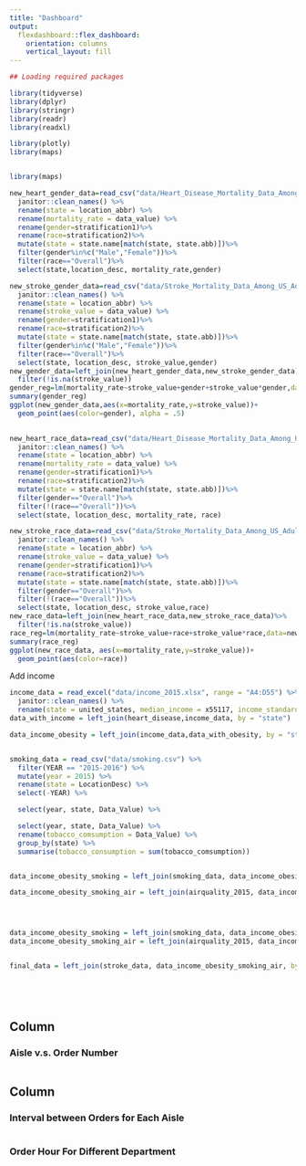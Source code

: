 ```yaml
---
title: "Dashboard"
output: 
  flexdashboard::flex_dashboard:
    orientation: columns
    vertical_layout: fill
---
```


```r
## Loading required packages

library(tidyverse)
library(dplyr)
library(stringr)
library(readr)
library(readxl)

library(plotly)
library(maps)


library(maps)

new_heart_gender_data=read_csv("data/Heart_Disease_Mortality_Data_Among_US_Adults__35___by_State_Territory_and_County.csv") %>%
  janitor::clean_names() %>%
  rename(state = location_abbr) %>%
  rename(mortality_rate = data_value) %>%
  rename(gender=stratification1)%>%
  rename(race=stratification2)%>%
  mutate(state = state.name[match(state, state.abb)])%>%
  filter(gender%in%c("Male","Female"))%>%
  filter(race=="Overall")%>%
  select(state,location_desc, mortality_rate,gender)

new_stroke_gender_data=read_csv("data/Stroke_Mortality_Data_Among_US_Adults__35___by_State_Territory_and_County.csv") %>%
  janitor::clean_names() %>%
  rename(state = location_abbr) %>%
  rename(stroke_value = data_value) %>%
  rename(gender=stratification1)%>%
  rename(race=stratification2)%>%
  mutate(state = state.name[match(state, state.abb)])%>%
  filter(gender%in%c("Male","Female"))%>%
  filter(race=="Overall")%>%
  select(state, location_desc, stroke_value,gender)
new_gender_data=left_join(new_heart_gender_data,new_stroke_gender_data)%>%
  filter(!is.na(stroke_value))
gender_reg=lm(mortality_rate~stroke_value+gender+stroke_value*gender,data=new_gender_data)
summary(gender_reg)
ggplot(new_gender_data,aes(x=mortality_rate,y=stroke_value))+
  geom_point(aes(color=gender), alpha = .5)
  

new_heart_race_data=read_csv("data/Heart_Disease_Mortality_Data_Among_US_Adults__35___by_State_Territory_and_County.csv") %>%
  janitor::clean_names() %>%
  rename(state = location_abbr) %>%
  rename(mortality_rate = data_value) %>%
  rename(gender=stratification1)%>%
  rename(race=stratification2)%>%
  mutate(state = state.name[match(state, state.abb)])%>%
  filter(gender=="Overall")%>%
  filter(!(race=="Overall"))%>%
  select(state, location_desc, mortality_rate, race)

new_stroke_race_data=read_csv("data/Stroke_Mortality_Data_Among_US_Adults__35___by_State_Territory_and_County.csv") %>%
  janitor::clean_names() %>%
  rename(state = location_abbr) %>%
  rename(stroke_value = data_value) %>%
  rename(gender=stratification1)%>%
  rename(race=stratification2)%>%
  mutate(state = state.name[match(state, state.abb)])%>%
  filter(gender=="Overall")%>%
  filter(!(race=="Overall"))%>%
  select(state, location_desc, stroke_value,race)
new_race_data=left_join(new_heart_race_data,new_stroke_race_data)%>%
  filter(!is.na(stroke_value))
race_reg=lm(mortality_rate~stroke_value+race+stroke_value*race,data=new_race_data)
summary(race_reg)
ggplot(new_race_data, aes(x=mortality_rate,y=stroke_value))+
  geom_point(aes(color=race))
```



Add income

```r
income_data = read_excel("data/income_2015.xlsx", range = "A4:D55") %>%
  janitor::clean_names() %>%
  rename(state = united_states, median_income = x55117, income_standard_error = x253) 
data_with_income = left_join(heart_disease,income_data, by = "state")
```




```r
data_income_obesity = left_join(income_data,data_with_obesity, by = "state")


smoking_data = read_csv("data/smoking.csv") %>% 
  filter(YEAR == "2015-2016") %>% 
  mutate(year = 2015) %>% 
  rename(state = LocationDesc) %>% 
  select(-YEAR) %>% 

  select(year, state, Data_Value) %>% 

  select(year, state, Data_Value) %>% 
  rename(tobacco_comsumption = Data_Value) %>% 
  group_by(state) %>% 
  summarise(tobacco_consumption = sum(tobacco_comsumption))


data_income_obesity_smoking = left_join(smoking_data, data_income_obesity, by = "state")

data_income_obesity_smoking_air = left_join(airquality_2015, data_income_obesity_smoking, by = "state")




data_income_obesity_smoking = left_join(smoking_data, data_income_obesity, by = "state")
data_income_obesity_smoking_air = left_join(airquality_2015, data_income_obesity_smoking, by = "state")


final_data = left_join(stroke_data, data_income_obesity_smoking_air, by = "state") 



  

```


Column {data-width=650}
-----------------------------------------------------------------------

### Aisle v.s. Order Number

```r

  
```



Column {data-width=350}
-----------------------------------------------------------------------

### Interval between Orders for Each Aisle

```r

```

### Order Hour For Different Department

```r



```

